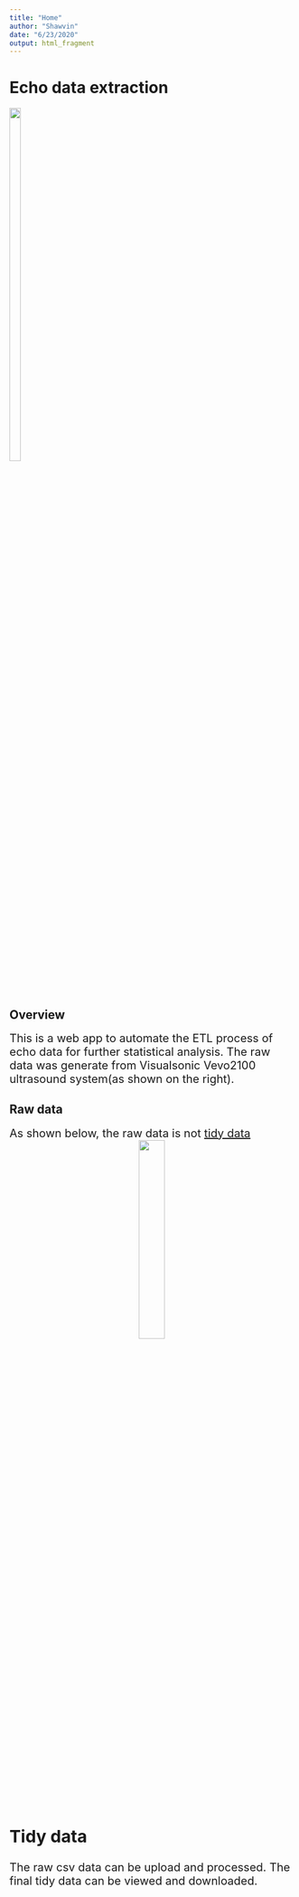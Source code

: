```yaml
---
title: "Home"
author: "Shawvin"
date: "6/23/2020"
output: html_fragment
---
```




# Echo data extraction 
![](www/vevo2100.jpg){width=20% height=40% align="right"}

## Overview
<span style="font-size: 20px">
This is a web app to automate the ETL process of echo data for further statistical analysis. The raw data was generate from Visualsonic Vevo2100 ultrasound system(as shown on the right). 
</span>


## Raw data
<span style="font-size: 20px">
As shown below, the raw data is not [tidy data](https://cran.r-project.org/web/packages/tidyr/vignettes/tidy-data.html)
<center>
![](www/raw.png){width=30% height=30%}
</center>
</span>


## Tidy data
<span style="font-size: 20px">
The raw csv data can be upload and processed. The final tidy data can be viewed and downloaded.
</span>

